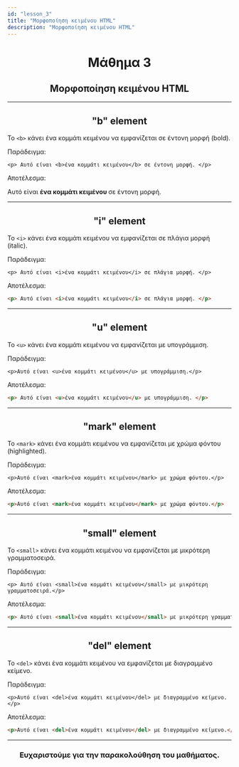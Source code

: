 ```yaml
---
id: "lesson_3"
title: "Μορφοποίηση κειμένου HTML"
description: "Μορφοποίηση κειμένου HTML"
---
```


<h1 style="text-align: center;"> Μάθημα 3 </h1>

<h2 style="text-align: center;"> Μορφοποίηση κειμένου HTML </h2>

---

<h2 style="text-align: center;"> "b" element </h2>

Το ```<b>``` κάνει ένα κομμάτι κειμένου να εμφανίζεται σε έντονη μορφή (bold).

Παράδειγμα:

```
<p> Αυτό είναι <b>ένα κομμάτι κειμένου</b> σε έντονη μορφή. </p>
```

Αποτέλεσμα:

<p> Αυτό είναι <b> ένα κομμάτι κειμένου </b> σε έντονη μορφή. </p>

---

<h2 style="text-align: center;"> "i" element </h2>

Το ```<i>``` κάνει ένα κομμάτι κειμένου να εμφανίζεται σε πλάγια μορφή (italic).

Παράδειγμα:

```
<p> Αυτό είναι <i>ένα κομμάτι κειμένου</i> σε πλάγια μορφή. </p>
```

Αποτέλεσμα:

```html
<p> Αυτό είναι <i>ένα κομμάτι κειμένου</i> σε πλάγια μορφή. </p>
```

---

<h2 style="text-align: center;"> "u" element </h2>

Το ```<u>``` κάνει ένα κομμάτι κειμένου να εμφανίζεται με υπογράμμιση.

Παράδειγμα:

```
<p>Αυτό είναι <u>ένα κομμάτι κειμένου</u> με υπογράμμιση.</p>
```

Αποτέλεσμα:
```html
<p> Αυτό είναι <u>ένα κομμάτι κειμένου</u> με υπογράμμιση. </p>
```

---

<h2 style="text-align: center;"> "mark" element </h2>

Το ```<mark>``` κάνει ένα κομμάτι κειμένου να εμφανίζεται με χρώμα φόντου (highlighted).

Παράδειγμα:

```
<p>Αυτό είναι <mark>ένα κομμάτι κειμένου</mark> με χρώμα φόντου.</p>
```

Αποτέλεσμα:
```html
<p>Αυτό είναι <mark>ένα κομμάτι κειμένου</mark> με χρώμα φόντου.</p>
```

---

<h2 style="text-align: center;"> "small" element </h2>

Το ```<small>``` κάνει ένα κομμάτι κειμένου να εμφανίζεται με μικρότερη γραμματοσειρά.

Παράδειγμα:

```
<p> Αυτό είναι <small>ένα κομμάτι κειμένου</small> με μικρότερη γραμματοσειρά.</p>
```

Αποτέλεσμα:
```html
<p> Αυτό είναι <small>ένα κομμάτι κειμένου</small> με μικρότερη γραμματοσειρά.</p>
```

---

<h2 style="text-align: center;"> "del" element </h2>

Το ```<del>``` κάνει ένα κομμάτι κειμένου να εμφανίζεται με διαγραμμένο κείμενο.

Παράδειγμα:

```
<p>Αυτό είναι <del>ένα κομμάτι κειμένου</del> με διαγραμμένο κείμενο.</p>
```

Αποτέλεσμα:

```html
<p>Αυτό είναι <del>ένα κομμάτι κειμένου</del> με διαγραμμένο κείμενο.</p>
```

---

<h3 style="text-align: center;"> Ευχαριστούμε για την παρακολούθηση του μαθήματος. </h3>